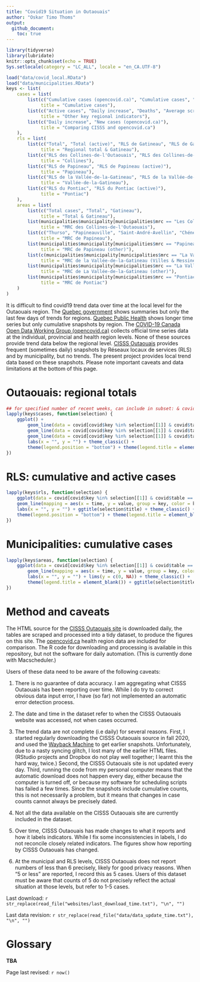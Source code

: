 ```yaml
---
title: "Covid19 Situation in Outaouais"
author: "Oskar Timo Thoms"
output: 
  github_document: 
    toc: true
---
```


```r
library(tidyverse)
library(lubridate)
knitr::opts_chunk$set(echo = TRUE)
Sys.setlocale(category = "LC_ALL", locale = "en_CA.UTF-8")
```
```r
load("data/covid_local.RData")
load("data/municipalities.RData")
keys <- list(
    cases = list(
        list(c("Cumulative cases (opencovid.ca)", "Cumulative cases", "Healed/resolved cases", "Total cases"), 
             title = "Cumulative cases"),
        list(c("Active cases", "Daily increase", "Deaths", "Average screening test per day"), 
             title = "Other key regional indicators"),
        list(c("Daily increase", "New cases (opencovid.ca)"), 
             title = "Comparing CISSS and opencovid.ca")
    ),
    rls = list(
        list(c("Total", "Total (active)", "RLS de Gatineau", "RLS de Gatineau (active)"), 
             title = "Regional total & Gatineau"),
        list(c("RLS des Collines-de-l'Outaouais", "RLS des Collines-de-l'Outaouais (active)"), 
             title = "Collines"),
        list(c("RLS de Papineau", "RLS de Papineau (active)"), 
             title = "Papineau"),
        list(c("RLS de la Vallée-de-la-Gatineau", "RLS de la Vallée-de-la-Gatineau (active)"), 
             title = "Vallée-de-la-Gatineau"),
        list(c("RLS du Pontiac", "RLS du Pontiac (active)"), 
             title = "Pontiac")
    ), 
    areas = list(
        list(c("Total cases", "Total", "Gatineau"), 
             title = "Total & Gatineau"),
        list(municipalities$municipality[municipalities$mrc == "Les Collines-de-l'Outaouais"], 
             title = "MRC des Collines-de-l'Outaouais"),
        list(c("Thurso", "Papineauville", "Saint-André-Avellin", "Chénéville","Ripon", "Montebello"), 
             title = "MRC de Papineau"),
        list(municipalities$municipality[municipalities$mrc == "Papineau" & !municipalities$municipality %in% c("Thurso", "Papineauville", "Saint-André-Avellin", "Chénéville","Ripon", "Montebello")], 
             title = "MRC de Papineau (other)"),
        list(c(municipalities$municipality[municipalities$mrc == "La Vallée-de-la-Gatineau" & municipalities$designation == "Ville"], "Messines", "Déléage"), 
             title = "MRC de la Vallée-de-la-Gatineau (Villes & Messines & Déléage)"),
        list(municipalities$municipality[municipalities$mrc == "La Vallée-de-la-Gatineau" & municipalities$designation != "Ville" & !municipalities$municipality %in% c("Messines", "Déléage")], 
             title = "MRC de La Vallée-de-la-Gatineau (other)"),
        list(municipalities$municipality[municipalities$mrc == "Pontiac"], 
             title = "MRC de Pontiac")
    )
)
```

It is difficult to find covid19 trend data over time at the local level for the Outaouais region. The [Quebec government](https://www.quebec.ca/en/health/health-issues/a-z/2019-coronavirus/situation-coronavirus-in-quebec/) shows summaries but only the last few days of trends for regions. [Quebec Public Health](https://www.inspq.qc.ca/covid-19/donnees) shows longer time series but only cumulative snapshots by region. The [COVID-19 Canada Open Data Working Group (opencovid.ca)](https://opencovid.ca/) collects official time series data at the individual, provincial and health region levels. None of these sources provide trend data below the regional level. [CISSS Outaouais](https://cisss-outaouais.gouv.qc.ca/language/en/covid19-en/) provides frequent (sometimes daily) snapshots by Réseaux locaux de services (RLS) and by municipality, but no trends. The present project provides local trend data based on these snapshots. Please note important caveats and data limitations at the bottom of this page.
 
# Outaouais: regional totals

```r
## for specified number of recent weeks, can include in subset: & covid$time > now() - days(42)
lapply(keys$cases, function(selection) {
    ggplot() +
        geom_line(data = covid[covid$key %in% selection[[1]] & covid$table == "cases", ], mapping = aes(x = time, y = value, group = key, color = key)) + 
        geom_line(data = covid[covid$key %in% selection[[1]] & covid$table == "areas", ], mapping = aes(x = time, y = value, group = key, color = key)) + 
        geom_line(data = covid[covid$key %in% selection[[1]] & covid$table == "rls", ], mapping = aes(x = time, y = value, group = key, color = key)) + 
        labs(x = "", y = "") + theme_classic() + 
        theme(legend.position = "bottom") + theme(legend.title = element_blank()) + ggtitle(selection$title)
})
```

# RLS: cumulative and active cases

```r
lapply(keys$rls, function(selection) {
    ggplot(data = covid[covid$key %in% selection[[1]] & covid$table == "rls", ]) + 
    geom_line(mapping = aes(x = time, y = value, group = key, color = key)) + 
    labs(x = "", y = "") + ggtitle(selection$title) + theme_classic() + 
    theme(legend.position = "bottom") + theme(legend.title = element_blank()) 
})
```

# Municipalities: cumulative cases

```r
lapply(keys$areas, function(selection) {
    ggplot(data = covid[covid$key %in% selection[[1]] & covid$table == "areas", ]) + 
        geom_line(mapping = aes(x = time, y = value, group = key, color = key)) + 
        labs(x = "", y = "") + lims(y = c(0, NA)) + theme_classic() + 
        theme(legend.title = element_blank()) + ggtitle(selection$title)
})
```

# Method and caveats

The HTML source for the [CISSS Outaouais site](https://cisss-outaouais.gouv.qc.ca/language/en/covid19-en/) is downloaded daily, the tables are scraped and processed into a tidy dataset, to produce the figures on this site. The [opencovid.ca](https://opencovid.ca/) health region data are included for comparison. The R code for downloading and processing is available in this repository, but not the software for daily automation. (This is currently done with Macscheduler.) 

Users of these data need to be aware of the following caveats:

1. There is no guarantee of data accuracy. I am aggregating what CISSS Outaouais has been reporting over time. While I do try to correct obvious data input error, I have (so far) not implemented an automatic error detection process.

2. The date and time in the dataset refer to when the CISSS Outaouais website was accessed, not when cases occurred. 

3. The trend data are not complete (i.e daily) for several reasons. First, I started regularly downloading the CISSS Outaouais source in fall 2020, and used the [Wayback Machine](https://archive.org/web/) to get earlier snapshots. Unfortunately, due to a nasty syncing glitch, I lost many of the earlier HTML files. (RStudio projects and Dropbox do not play well together; I learnt this the hard way, twice.) Second, the CISSS Outaouais site is not updated every day. Third, running the code from my personal computer means that the automatic download does not happen every day, either because the computer is turned off, or because my software for scheduling scripts has failed a few times. Since the snapshots include cumulative counts, this is not necessarily a problem, but it means that changes in case counts cannot always be precisely dated. 

4. Not all the data available on the CISSS Outaouais site are currently included in the dataset.

5. Over time, CISSS Outaouais has made changes to what it reports and how it labels indicators. While I fix some inconsistencies in labels, I do not reconcile closely related indicators. The figures show how reporting by CISSS Outaouais has changed.

6. At the municipal and RLS levels, CISSS Outaouais does not report numbers of less than 6 precisely, likely for good privacy reasons. When "5 or less" are reported, I record this as 5 cases. Users of this dataset must be aware that counts of 5 do not precisely reflect the actual situation at those levels, but refer to 1-5 cases.

Last download: `r str_replace(read_file("websites/last_download_time.txt"), "\n", "")`

Last data revision: `r str_replace(read_file("data/data_update_time.txt"), "\n", "")`

# Glossary

**TBA**

Page last revised: `r now()`
